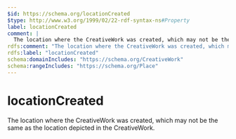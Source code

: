 ```yaml
---
$id: https://schema.org/locationCreated
$type: http://www.w3.org/1999/02/22-rdf-syntax-ns#Property
label: locationCreated
comment: |
  The location where the CreativeWork was created, which may not be the same as the location depicted in the CreativeWork.
rdfs:comment: "The location where the CreativeWork was created, which may not be the same as the location depicted in the CreativeWork."
rdfs:label: "locationCreated"
schema:domainIncludes: "https://schema.org/CreativeWork"
schema:rangeIncludes: "https://schema.org/Place"
---
```


# locationCreated

The location where the CreativeWork was created, which may not be the same as the location depicted in the CreativeWork.

